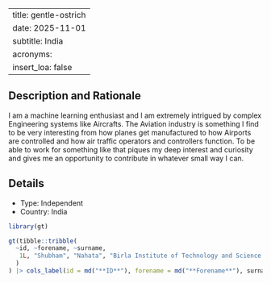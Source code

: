 
---
title: gentle-ostrich
date: 2025-11-01
subtitle: India
acronyms:
  insert_loa: false
---

## Description and Rationale

I am a machine learning enthusiast and I am extremely intrigued by complex Engineering systems like Aircrafts. The Aviation industry is something I find to be very interesting from how planes get manufactured to how Airports are controlled and how air traffic operators and controllers function. To be able to work for something like that piques my deep interest and curiosity and gives me an opportunity to contribute in whatever small way I can.

## Details

* Type: Independent
* Country: India

```r
library(gt)

gt(tibble::tribble(
  ~id, ~forename, ~surname,                                               ~affiliation,
   1L, "Shubham", "Nahata", "Birla Institute of Technology and Science Pilani, Pilani"
  )
) |> cols_label(id = md("**ID**"), forename = md("**Forename**"), surname ~ md("**Surname**"), affiliation ~ md("**Affiliation**"))
```
